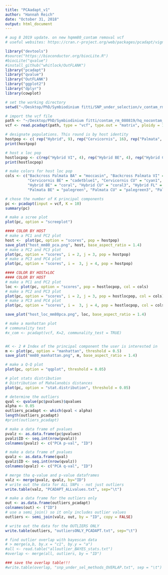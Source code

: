 ```yaml
---
title: "PCAadapt_v1"
author: "Hannah Reich"
date: "October 31, 2018"
output: html_document
---
```


```r
# aug 8 2019 update. on new hqmm80_contam removal vcf
# useful websites: https://cran.r-project.org/web/packages/pcadapt/vignettes/pcadapt.html, https://popgen.nescent.org/2016-01-26-SNP-selection.html, https://www.rdocumentation.org/packages/pcadapt/versions/3.0.4

library("devtools")
#source("https://bioconductor.org/biocLite.R")
#biocLite("qvalue")
#install_github("whitlock/OutFLANK")
library("pcadapt")
library("qvalue")
library("OutFLANK")
library("ggplot2")
library("dplyr")
library(cowplot)

# set the working directory
setwd("~/Desktop/PhD/Symbiodinium fitti/SNP_under_selection/v_contam_rm_08082019/")

# import the vcf file
path <- "~/Desktop/PhD/Symbiodinium fitti/contam_rm_080819/hq_nocontam_rename_aug19.vcf"
vcf <- read.pcadapt(path, type = "vcf", type.out = "matrix", ploidy = 1)

# designate populations. This round is by host identity
hostpop <- c( rep("Hybrid", 9), rep("Cervicornis", 16), rep("Palmata", 8), rep("Hybrid", 4), rep("Backcross Palmata", 1), rep("Hybrid", 3), rep("Backcross Palmata", 1), rep("Palmata", 3), rep("Hybrid", 1), rep("Cervicornis", 1), rep("Palmata", 1))
print(hostpop)

# host x loc pop
hostlocpop <- c(rep("Hybrid VI", 4), rep("Hybrid BE", 4), rep("Hybrid CU", 1), rep("Cervicornis FL", 4), rep("Cervicornis VI", 4), rep("Cervicornis BE", 4), rep("Cervicornis CU", 4), rep("Palmata FL", 5), rep("Palmata BE", 1), rep("Palmata CU", 2), rep("Hybrid FL", 1), rep("Hybrid VI", 1), rep("Hybrid BE", 2), rep("Backcross Palmata BA", 1), rep("Hybrid VI", 3), rep("Backcross Palmata VI", 1), rep("Palmata CU", 2), rep("Palmata BE", 1), rep("Hybrid BE", 1), rep("Cervicornis BE", 1), rep("Palmata FL", 1)) 
print(hostlocpop)

# make colors for host loc pop
cols <- c("Backcross Palmata BA" = "moccasin", "Backcross Palmata VI" = "navajowhite3", 
          "Cervicornis BE" = "cadetblue1", "Cervicornis CU" = "cyan1", "Cervicornis FL" = "deepskyblue1", "Cervicornis VI" = "blue", 
          "Hybrid BE" = "coral", "Hybrid CU" = "coral3", "Hybrid FL" = "firebrick2", "Hybrid VI" = "darkred",
          "Palmata BE" = "palegreen", "Palmata CU" = "palegreen3", "Palmata FL" = "palegreen4")

# chose the number of K principal components
pc <- pcadapt(input = vcf, K = 10)
summary(pc)

# make a scree plot
plot(pc, option = "screeplot")

#### COLOR BY HOST
# make a PC1 and PC2 plot
host <-  plot(pc, option = "scores", pop = hostpop)
save_plot("host_mm80_pca.png", host, base_aspect_ratio = 1.4)
# make a PC2 and PC3 plot
plot(pc, option = "scores", i = 2, j = 3, pop = hostpop)
# make a PC3 and PC4 plot
plot(pc, option = "scores", i =  3, j = 4, pop = hostpop)

#### COLOR BY HOSTxLOC
#### COLOR BY HOST
# make a PC1 and PC2 plot
loc <- plot(pc, option = "scores", pop = hostlocpop, col = cols)
# make a PC2 and PC3 plot
plot(pc, option = "scores", i = 2, j = 3, pop = hostlocpop, col = cols)
# make a PC3 and PC4 plot
plot(pc, option = "scores", i =  3, j = 4, pop = hostlocpop, col = cols)

save_plot("host_loc_mm80pca.png", loc, base_aspect_ratio = 1.4)

# make a manhattan plot
# communality test
#x_com <- pcadapt(vcf, K=2, communality_test = TRUE)


#K <- 2 # Index of the principal component the user is interested in
m <- plot(pc, option = "manhattan", threshold = 0.5)
save_plot("mm80_manhattan.png", m, base_aspect_ratio = 1.4)

# make a Q-Q plot
plot(pc, option = "qqplot", threshold = 0.05)

# plot stats distribution 
# Distribution of Mahalanobis distances
plot(pc, option = "stat.distribution", threshold = 0.05)

# determine the outliers
qval <- qvalue(pc$pvalues)$qvalues
alpha <- 0.05
outliers_pcadapt <- which(qval < alpha)
length(outliers_pcadapt)
#print(outliers_pcadapt)

# make a data frame of pvalues
pvalz <- as.data.frame(pc$pvalues) 
pvalz$ID <- seq.int(nrow(pvalz))
colnames(pvalz) <- c("PCA p-val", "ID")

# make a data frame of pvalues
qvalz <- as.data.frame(qval)
qvalz$ID <- seq.int(nrow(qvalz))
colnames(qvalz) <- c("PCA q-val", "ID")

# merge tha q-value and p-value dataframes
valz <- merge(pvalz, qvalz, by="ID")
# write out the data for ALL SNPs - not just outliers
write.table(valz, "PCADAPT_ALLvalues.txt", sep="\t")

# make a data frame for the outliers only
out <- as.data.frame(outliers_pcadapt)
colnames(out) <- ("ID")
# use a semi_join() so it only includes outlier values
outliers <- semi_join(valz, out, by = "ID", copy = FALSE)

# write out the data for the OUTLIERS ONLY
write.table(outliers, "outliersONLY_PCADAPT.txt", sep="\t")

# find outlier overlap with bayescan data
# > merge(a,b, by.x = "c1", by.y = "a")
#all <- read.table("alloutlier_BAYES_stats.txt")
#overlap <- merge(all, outliers, by = "ID")

### save the overlap table!!!
#write.table(overlap, "snp_under_sel_methods_OVERLAP.txt", sep = "\t")




```

